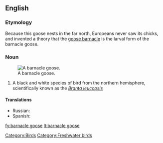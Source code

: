==English==
{{wikipedia}}
===Etymology===
Because this goose nests in the far north, Europeans never saw its chicks, and invented a theory that the [[goose barnacle]] is the larval form of the barnacle goose.
===Noun===
{{en-noun|sg=[[barnacle]] [[goose]]|pl=barnacle geese}}
[[Image:Branta leucopsis.jpg|thumb|right|A barnacle goose.]]
# A black and white species of bird from the northern hemisphere, scientifically known as the ''[[wikispecies:Branta leucopsis|Branta leucopsis]]''
[[Category:Birds]]
[[Category:Freshwater birds]]

====Translations====
* Russian: {{t|ru|казарка белощёкая|f|sc=Cyrl|tr=kazárka b'eloš'ókaja}}
* Spanish: {{t|es|barnacla cariblanca|f}}

[[fy:barnacle goose]]
[[lt:barnacle goose]]